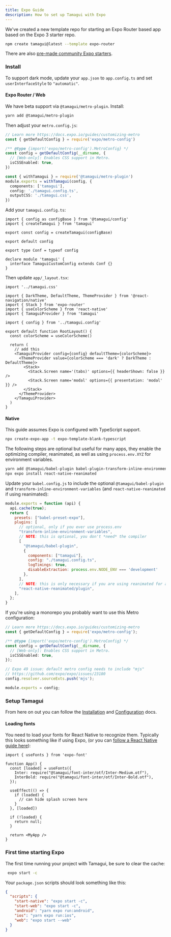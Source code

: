 ```yaml
---
title: Expo Guide
description: How to set up Tamagui with Expo
---
```


We've created a new template repo for starting an Expo Router based app based on
the Expo 3 starter repo.

```bash
npm create tamagui@latest --template expo-router
```

There are also [pre-made community Expo starters](/community).

### Install

To support dark mode, update your `app.json` to `app.config.ts` and set
`userInterfaceStyle` to `"automatic"`.

#### Expo Router / Web

We have beta support via `@tamagui/metro-plugin`. Install:

```bash
yarn add @tamagui/metro-plugin
```

Then adjust your `metro.config.js`:

```ts
// Learn more https://docs.expo.io/guides/customizing-metro
const { getDefaultConfig } = require('expo/metro-config')

/** @type {import('expo/metro-config').MetroConfig} */
const config = getDefaultConfig(__dirname, {
  // [Web-only]: Enables CSS support in Metro.
  isCSSEnabled: true,
})

const { withTamagui } = require('@tamagui/metro-plugin')
module.exports = withTamagui(config, {
  components: ['tamagui'],
  config: './tamagui.config.ts',
  outputCSS: './tamagui.css',
})
```

Add your `tamagui.config.ts`:

```tsx
import { config as configBase } from '@tamagui/config'
import { createTamagui } from 'tamagui'

export const config = createTamagui(configBase)

export default config

export type Conf = typeof config

declare module 'tamagui' {
  interface TamaguiCustomConfig extends Conf {}
}
```

Then update `app/_layout.tsx`:

```tsx
import '../tamagui.css'

import { DarkTheme, DefaultTheme, ThemeProvider } from '@react-navigation/native'
import { Stack } from 'expo-router'
import { useColorScheme } from 'react-native'
import { TamaguiProvider } from 'tamagui'

import { config } from '../tamagui.config'

export default function RootLayout() {
  const colorScheme = useColorScheme()

  return (
    // add this
    <TamaguiProvider config={config} defaultTheme={colorScheme}>
      <ThemeProvider value={colorScheme === 'dark' ? DarkTheme : DefaultTheme}>
        <Stack>
          <Stack.Screen name='(tabs)' options={{ headerShown: false }} />
          <Stack.Screen name='modal' options={{ presentation: 'modal' }} />
        </Stack>
      </ThemeProvider>
    </TamaguiProvider>
  )
}
```

#### Native

This guide assumes Expo is configured with TypeScript support.

```bash
npx create-expo-app -t expo-template-blank-typescript
```

The following steps are optional but useful for many apps, they enable the
optimizing compiler, reanimated, as well as using `process.env.XYZ` for
environment variables.

```bash
yarn add @tamagui/babel-plugin babel-plugin-transform-inline-environment-variables
npx expo install react-native-reanimated
```

Update your `babel.config.js` to include the optional `@tamagui/babel-plugin`
and `transform-inline-environment-variables` (and `react-native-reanimated` if
using reanimated):

```js
module.exports = function (api) {
  api.cache(true);
  return {
    presets: ["babel-preset-expo"],
    plugins: [
      // optional, only if you ever use process.env
      "transform-inline-environment-variables",
      // NOTE: this is optional, you don't *need* the compiler
      [
        "@tamagui/babel-plugin",
        {
          components: ["tamagui"],
          config: "./tamagui.config.ts",
          logTimings: true,
          disableExtraction: process.env.NODE_ENV === 'development'
        },
      ],
      // NOTE: this is only necessary if you are using reanimated for animations
      "react-native-reanimated/plugin",
    ],
  };
}
```

If you're using a monorepo you probably want to use this Metro configuration:

```ts
// Learn more https://docs.expo.io/guides/customizing-metro
const { getDefaultConfig } = require('expo/metro-config');

/** @type {import('expo/metro-config').MetroConfig} */
const config = getDefaultConfig(__dirname, {
  // [Web-only]: Enables CSS support in Metro.
  isCSSEnabled: true,
});

// Expo 49 issue: default metro config needs to include "mjs"
// https://github.com/expo/expo/issues/23180
config.resolver.sourceExts.push('mjs');

module.exports = config;
```

### Setup Tamagui

From here on out you can follow the [Installation](/docs/intro/installation) and
[Configuration](/docs/core/configuration) docs.

#### Loading fonts

You need to load your fonts for React Native to recognize them. Typically this
looks something like if using Expo, (or you can
[follow a React Native guide here](https://stackoverflow.com/questions/35255645/how-to-set-default-font-family-in-react-native)):

```tsx
import { useFonts } from 'expo-font'

function App() {
  const [loaded] = useFonts({
    Inter: require("@tamagui/font-inter/otf/Inter-Medium.otf"),
    InterBold: require("@tamagui/font-inter/otf/Inter-Bold.otf"),
  });

  useEffect(() => {
    if (loaded) {
      // can hide splash screen here
    }
  }, [loaded])

  if (!loaded) {
    return null;
  }

  return <MyApp />
}
```

### First time starting Expo

The first time running your project with Tamagui, be sure to clear the cache:

```bash
 expo start -c
```

Your `package.json` scripts should look something like this:

```json
{
  "scripts": {
    "start-native": "expo start -c",
    "start-web": "expo start -c",
    "android": "yarn expo run:android",
    "ios": "yarn expo run:ios",
    "web": "expo start --web"
  }
}
```
